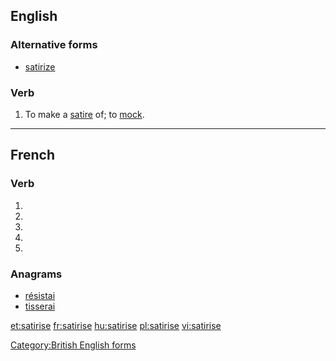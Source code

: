 {{also|satirisé}}
==English==

===Alternative forms===
* [[satirize]]

===Verb===
{{en-verb|satiris}}

# To make a [[satire]] of; to [[mock]].

[[Category:British English forms]]

----

==French==

===Verb===
{{fr-verb-form}}

# {{inflection of|satiriser||1|s|pres|indc|lang=fr}}
# {{inflection of|satiriser||3|s|pres|indc|lang=fr}}
# {{inflection of|satiriser||1|s|pres|subj|lang=fr}}
# {{inflection of|satiriser||3|s|pres|subj|lang=fr}}
# {{inflection of|satiriser||2|s|impr|lang=fr}}

===Anagrams===
* [[résistai#French|résistai]]
* [[tisserai#French|tisserai]]

[[et:satirise]]
[[fr:satirise]]
[[hu:satirise]]
[[pl:satirise]]
[[vi:satirise]]
